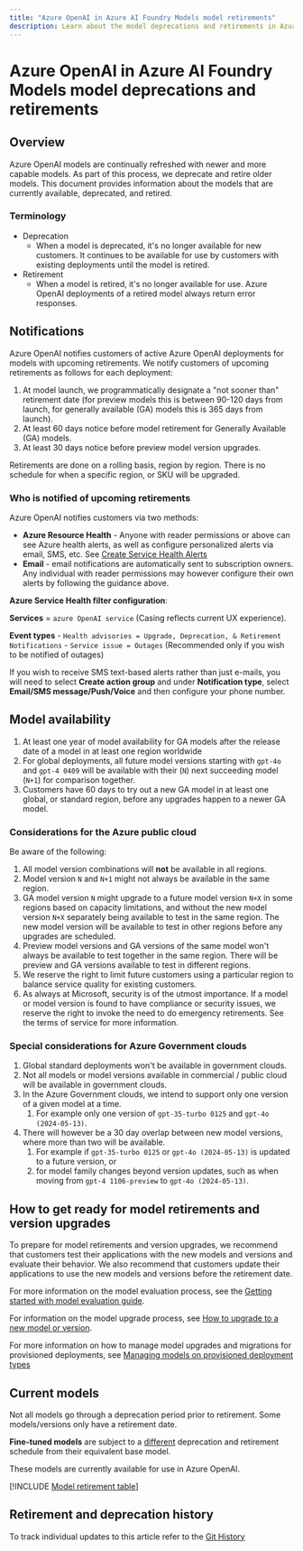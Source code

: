 ```yaml
---
title: "Azure OpenAI in Azure AI Foundry Models model retirements"
description: Learn about the model deprecations and retirements in Azure OpenAI.
---
```


# Azure OpenAI in Azure AI Foundry Models model deprecations and retirements

## Overview

Azure OpenAI models are continually refreshed with newer and more capable models. As part of this process, we deprecate and retire older models. This document provides information about the models that are currently available, deprecated, and retired.

### Terminology

* Deprecation
	* When a model is deprecated, it's no longer available for new customers. It continues to be available for use by customers with existing deployments until the model is retired.
* Retirement
	* When a model is retired, it's no longer available for use. Azure OpenAI deployments of a retired model always return error responses.

## Notifications

Azure OpenAI notifies customers of active Azure OpenAI deployments for models with upcoming retirements. We notify customers of upcoming retirements as follows for each deployment:

1. At model launch, we programmatically designate a "not sooner than" retirement date (for preview models this is between 90-120 days from launch, for generally available (GA) models this is 365 days from launch).
2. At least 60 days notice before model retirement for Generally Available (GA) models.
3. At least 30 days notice before preview model version upgrades.

Retirements are done on a rolling basis, region by region. There is no schedule for when a specific region, or SKU will be upgraded.

### Who is notified of upcoming retirements

Azure OpenAI notifies customers via two methods:
- **Azure Resource Health** - Anyone with reader permissions or above can see Azure health alerts, as well as configure personalized alerts via email, SMS, etc. See [Create Service Health Alerts](/azure/service-health/alerts-activity-log-service-notifications-portal)
- **Email** - email notifications are automatically sent to subscription owners. Any individual with reader permissions may however configure their own alerts by following the guidance above.

**Azure Service Health filter configuration**:

**Services** = `azure OpenAI service` (Casing reflects current UX experience).

**Event types**
    - `Health advisories = Upgrade, Deprecation, & Retirement Notifications`
    - `Service issue = Outages` (Recommended only if you wish to be notified of outages)

If you wish to receive SMS text-based alerts rather than just e-mails, you will need to select **Create action group** and under **Notification type**, select **Email/SMS message/Push/Voice** and then configure your phone number.

## Model availability

1. At least one year of model availability for GA models after the release date of a model in at least one region worldwide
2. For global deployments, all future model versions starting with `gpt-4o` and `gpt-4 0409` will be available with their (`N`) next succeeding model (`N+1`) for comparison together. 
1. Customers have 60 days to try out a new GA model in at least one global, or standard region, before any upgrades happen to a newer GA model.  

### Considerations for the Azure public cloud

Be aware of the following: 

1. All model version combinations will **not** be available in all regions.
2. Model version `N` and `N+1` might not always be available in the same region. 
3. GA model version `N` might upgrade to a future model version `N+X` in some regions based on capacity limitations, and without the new model version `N+X` separately being available to test in the same region. The new model version will be available to test in other regions before any upgrades are scheduled.   
4. Preview model versions and GA versions of the same model won't always be available to test together in the same region. There will be preview and GA versions available to test in different regions. 
5.	We reserve the right to limit future customers using a particular region to balance service quality for existing customers.
6.	As always at Microsoft, security is of the utmost importance. If a model or model version is found to have compliance or security issues, we reserve the right to invoke the need to do emergency retirements. See the terms of service for more information.

### Special considerations for Azure Government clouds

1.	Global standard deployments won't be available in government clouds.
2.	Not all models or model versions available in commercial / public cloud will be available in government clouds.
3.	In the Azure Government clouds, we intend to support only one version of a given model at a time.
    1. For example only one version of `gpt-35-turbo 0125` and `gpt-4o (2024-05-13)`.
4.	There will however be a 30 day overlap between new model versions, where more than two will be available.
    1. For example if `gpt-35-turbo 0125` or `gpt-4o (2024-05-13)` is updated to a future version, or
    2. for model family changes beyond version updates, such as when moving from `gpt-4 1106-preview` to `gpt-4o (2024-05-13)`. 

## How to get ready for model retirements and version upgrades

To prepare for model retirements and version upgrades, we recommend that customers test their applications with the new models and versions and evaluate their behavior. We also recommend that customers update their applications to use the new models and versions before the retirement date.

For more information on the model evaluation process, see the [Getting started with model evaluation guide](https://techcommunity.microsoft.com/t5/ai-azure-ai-services-blog/how-to-evaluate-amp-upgrade-model-versions-in-the-azure-openai/ba-p/4218880).

For information on the model upgrade process, see [How to upgrade to a new model or version](./model-versions).

For more information on how to manage model upgrades and migrations for provisioned deployments, see [Managing models on provisioned deployment types](../how-to/working-with-models.md#managing-models-on-provisioned-deployment-types)

## Current models

<Note>
Not all models go through a deprecation period prior to retirement. Some models/versions only have a retirement date.

**Fine-tuned models** are subject to a [different](#fine-tuned-models) deprecation and retirement schedule from their equivalent base model.
</Note>

These models are currently available for use in Azure OpenAI.

[!INCLUDE [Model retirement table](../includes/retirement/models)]

## Retirement and deprecation history

To track individual updates to this article refer to the [Git History](https://github.com/MicrosoftDocs/azure-ai-docs/commits/main/articles/ai-services/openai/includes/retirement/models)
